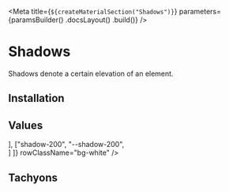

<Meta
    title={`${createMaterialSection("Shadows")}`}
    parameters={paramsBuilder()
        .docsLayout(<MaterialsLayout sourcePath="/packages/tachyons/src" />)
        .build()}
/>

# Shadows

Shadows denote a certain elevation of an element.

## Installation

<Installation />

## Values

<Table
    columns={[
        { title: "Class" },
        { title: "Variable" },
        { title: "", className: styles.example }
    ]}
    rows={[
        ["shadow-100", "--shadow-100", <div className="shadow-100 h7 ma3"></div>],
        ["shadow-200", "--shadow-200", <div className="shadow-200 h7 ma3"></div>]
    ]}
    rowClassName="bg-white"
/>

## Tachyons

<TachyonsFile relativeFilePath="/shadows.css" />
